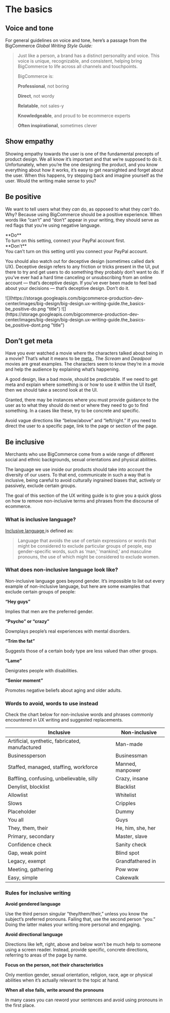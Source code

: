 
# The basics

## Voice and tone

For general guidelines on voice and tone, here’s a passage from the BigCommerce _Global Writing Style Guide:_

> Just like a person, a brand has a distinct personality and voice. This voice is unique, recognizable, and consistent, helping bring BigCommerce to life across all channels and touchpoints.
>
> BigCommerce is:
>
> **Professional**, not boring
>
> **Direct**, not wordy
>
> **Relatable**, not sales-y
>
> **Knowledgeable**, and proud to be ecommerce experts
>
> **Often inspirational**, sometimes clever

## Show empathy

Showing empathy towards the user is one of the fundamental precepts of product design. We all know it’s important and that we’re supposed to do it. Unfortunately, when you’re the one designing the product, and you know everything about how it works, it’s easy to get nearsighted and forget about the user. When this happens, try stepping back and imagine yourself as the user. Would the writing make sense to you?

## Be positive

We want to tell users what they _can_ do, as opposed to what they _can’t_ do. Why? Because using BigCommerce should be a positive experience. When words like “can’t” and “don’t” appear in your writing, they should serve as red flags that you’re using negative language.

<DosAndDonts>
  <Dos hideHeader={true}>
    <div className="hidden">**Do**</div>
    <div>To turn on this setting, connect your PayPal account first.</div>
  </Dos>
  <Donts hideHeader={true}>
    <div className="hidden">**Don't**</div>
    <div>You can’t turn on this setting until you connect your PayPal account.</div>
  </Donts>
</DosAndDonts>

You should also watch out for deceptive design (sometimes called dark UX). Deceptive design refers to any friction or tricks present in the UI, put there to try and get users to do something they probably don’t want to do. If you’ve ever had a hard time canceling or unsubscribing from an online account — that’s deceptive design. If you’ve ever been made to feel bad about your decisions — that’s deceptive design. Don’t do it.

<DosAndDonts>
  <Dos>
    ![](https://storage.googleapis.com/bigcommerce-production-dev-center/images/big-design/big-design.ux-writing-guide.the_basics-be_positive-do.png
    "title")
  </Dos>
  <Donts>
    ![](https://storage.googleapis.com/bigcommerce-production-dev-center/images/big-design/big-design.ux-writing-guide.the_basics-be_positive-dont.png
    "title")
  </Donts>
</DosAndDonts>

## Don’t get meta

Have you ever watched a movie where the characters talked about being in a movie? That’s what it means to be [meta <Icon name="external" className="inline w-4 h-auto" includesWrapper={false} />](https://www.merriam-webster.com/dictionary/meta 'https://www.merriam-webster.com/dictionary/meta'). The _Scream_ and _Deadpool_ movies are great examples. The characters seem to know they’re in a movie and help the audience by explaining what’s happening.

A good design, like a bad movie, should be predictable. If we need to get meta and explain where something is or how to use it within the UI itself, then we should take a second look at the UI.

Granted, there may be instances where you must provide guidance to the user as to what they should do next or where they need to go to find something. In a cases like these, try to be concrete and specific.

Avoid vague directions like “below/above” and “left/right.” If you need to direct the user to a specific page, link to the page or section of the page.

## Be inclusive

Merchants who use BigCommerce come from a wide range of different social and ethnic backgrounds, sexual orientations and physical abilities.

The language we use inside our products should take into account the diversity of our users. To that end, communicate in such a way that is inclusive, being careful to avoid culturally ingrained biases that, actively or passively, exclude certain groups.

The goal of this section of the UX writing guide is to give you a quick gloss on how to remove non-inclusive terms and phrases from the discourse of ecommerce.

### What is inclusive language?

[Inclusive language <Icon name="external" className="inline w-4 h-auto" includesWrapper={false} />](https://www.collinsdictionary.com/dictionary/english/inclusive-language 'https://www.collinsdictionary.com/dictionary/english/inclusive-language') is defined as:

> Language that avoids the use of certain expressions or words that might be considered to exclude particular groups of people, esp gender-specific words, such as ‘man,’ ‘mankind,’ and masculine pronouns, the use of which might be considered to exclude women.

### What does non-inclusive language look like?

Non-inclusive language goes beyond gender. It’s impossible to list out every example of non-inclusive language, but here are some examples that exclude certain groups of people:

**“Hey guys”**

Implies that men are the preferred gender.

**“Psycho” or “crazy”**

Downplays people’s real experiences with mental disorders.

**“Trim the fat”**

Suggests those of a certain body type are less valued than other groups.

**“Lame”**

Denigrates people with disabilities.

**“Senior moment”**

Promotes negative beliefs about aging and older adults.

### Words to avoid, words to use instead

Check the chart below for non-inclusive words and phrases commonly encountered in UX writing and suggested replacements.

<ComparisonTable>

| Inclusive                                       | Non-inclusive     |
| ----------------------------------------------- | ----------------- |
| Artificial, synthetic, fabricated, manufactured | Man-made          |
| Businessperson                                  | Businessman       |
| Staffed, managed, staffing, workforce           | Manned, manpower  |
| Baffling, confusing, unbelievable, silly        | Crazy, insane     |
| Denylist, blocklist                             | Blacklist         |
| Allowlist                                       | Whitelist         |
| Slows                                           | Cripples          |
| Placeholder                                     | Dummy             |
| You all                                         | Guys              |
| They, them, their                               | He, him, she, her |
| Primary, secondary                              | Master, slave     |
| Confidence check                                | Sanity check      |
| Gap, weak point                                 | Blind spot        |
| Legacy, exempt                                  | Grandfathered in  |
| Meeting, gathering                              | Pow wow           |
| Easy, simple                                    | Cakewalk          |

</ComparisonTable>

### Rules for inclusive writing

**Avoid gendered language**

Use the third person singular “they/them/their,” unless you know the subject’s preferred pronouns. Failing that, use the second person “you.” Doing the latter makes your writing more personal and engaging.

**Avoid directional language**

Directions like left, right, above and below won’t be much help to someone using a screen reader. Instead, provide specific, concrete directions, referring to areas of the page by name.

**Focus on the person, not their characteristics**

Only mention gender, sexual orientation, religion, race, age or physical abilities when it’s actually relevant to the topic at hand.

**When all else fails, write around the pronouns**

In many cases you can reword your sentences and avoid using pronouns in the first place.
